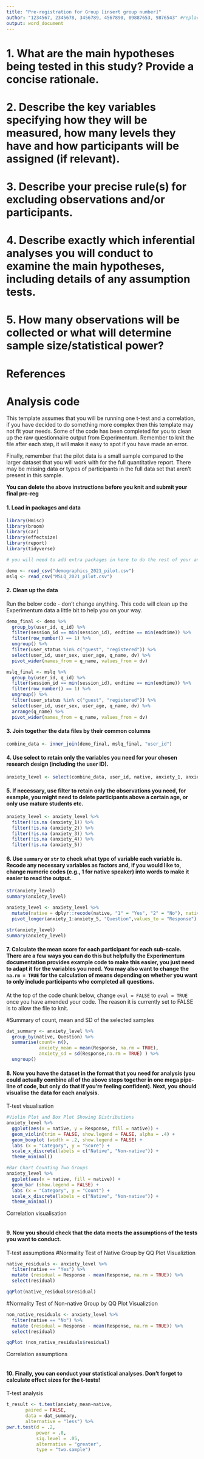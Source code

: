 ```yaml
---
title: "Pre-registration for Group [insert group number]"
author: "1234567, 2345678, 3456789, 4567890, 09887653, 9876543" #replace with GUIDS 
output: word_document
---
```


#	1. What are the main hypotheses being tested in this study? Provide a concise rationale.



# 2. Describe the key variables specifying how they will be measured, how many levels they have and how participants will be assigned (if relevant).



# 3. Describe your precise rule(s) for excluding observations and/or participants.



# 4. Describe exactly which inferential analyses you will conduct to examine the main hypotheses, including details of any assumption tests.



# 5. How many observations will be collected or what will determine sample size/statistical power? 



# References


# Analysis code

This template assumes that you will be running one t-test and a correlation, if you have decided to do something more complex then this template may not fit your needs. Some of the code has been completed for you to clean up the raw questionnaire output from Experimentum. Remember to knit the file after each step, it will make it easy to spot if you have made an error.

Finally, remember that the pilot data is a small sample compared to the larger dataset that you will work with for the full quantitative report. There may be missing data or types of participants in the full data set that aren't present in this sample.

**You can delete the above instructions before you knit and submit your final pre-reg**

#### 1. Load in packages and data

```r
library(Hmisc)
library(broom)
library(car)
library(effectsize)
library(report)
library(tidyverse)

# you will need to add extra packages in here to do the rest of your analyses

demo <- read_csv("demographics_2021_pilot.csv")
mslq <- read_csv("MSLQ_2021_pilot.csv")
```

#### 2. Clean up the data

Run the below code - don't change anything. This code will clean up the Experimentum data a little bit to help you on your way. 

```r
demo_final <- demo %>% 
  group_by(user_id, q_id) %>% 
  filter(session_id == min(session_id), endtime == min(endtime)) %>% 
  filter(row_number() == 1) %>% 
  ungroup() %>% 
  filter(user_status %in% c("guest", "registered")) %>%
  select(user_id, user_sex, user_age, q_name, dv) %>%
  pivot_wider(names_from = q_name, values_from = dv)

mslq_final <- mslq %>% 
  group_by(user_id, q_id) %>% 
  filter(session_id == min(session_id), endtime == min(endtime)) %>% 
  filter(row_number() == 1) %>% 
  ungroup() %>% 
  filter(user_status %in% c("guest", "registered")) %>%
  select(user_id, user_sex, user_age, q_name, dv) %>%
  arrange(q_name) %>%
  pivot_wider(names_from = q_name, values_from = dv)

```

#### 3. Join together the data files by their common columns

```r
combine_data <- inner_join(demo_final, mslq_final, "user_id")
```

#### 4. Use select to retain only the variables you need for your chosen research design (including the user ID).

```r
anxiety_level <- select(combine_data, user_id, native, anxiety_1, anxiety_2, anxiety_3, anxiety_4, anxiety_5)
```

#### 5. If necessary, use filter to retain only the observations you need, for example, you might need to delete participants above a certain age, or only use mature students etc.

```r
anxiety_level <- anxiety_level %>%
  filter(!is.na (anxiety_1)) %>%
  filter(!is.na (anxiety_2)) %>%
  filter(!is.na (anxiety_3)) %>%
  filter(!is.na (anxiety_4)) %>%
  filter(!is.na (anxiety_5))
```

#### 6. Use `summary` or `str` to check what type of variable each variable is. Recode any necessary variables as factors and, if you would like to, change numeric codes (e.g., 1 for native speaker) into words to make it easier to read the output. 

```r
str(anxiety_level)
summary(anxiety_level)  

anxiety_level <- anxiety_level %>%
  mutate(native = dplyr::recode(native, "1" = "Yes", "2" = "No"), native = as.factor(native)) %>%
  pivot_longer(anxiety_1:anxiety_5, "Question",values_to = "Response")

str(anxiety_level)
summary(anxiety_level)    
```

#### 7. Calculate the mean score for each participant for each sub-scale. There are a few ways you can do this but helpfully the Experimentum documentation provides example code to make this easier, you just need to adapt it for the variables you need. You may also want to change the `na.rm = TRUE` for the calculation of means depending on whether you want to only include participants who completed all questions.

At the top of the code chunk below, change `eval = FALSE` to `eval = TRUE` once you have amended your code. The reason it is currently set to FALSE is to allow the file to knit.


#Summary of count, mean and SD of the selected samples
```r
dat_summary <- anxiety_level %>%
  group_by(native, Question) %>% 
  summarise(count= n(),
            anxiety_mean = mean(Response, na.rm = TRUE), 
            anxiety_sd = sd(Response,na.rm = TRUE) ) %>%
  ungroup()
```


#### 8. Now you have the dataset in the format that you need for analysis (you could actually combine all of the above steps together in one mega pipe-line of code, but only do that if you're feeling confident). Next, you should visualise the data for each analysis.

T-test visualisation


```r
#Violin Plot and Box Plot Showing Distributions
anxiety_level %>%
  ggplot(aes(x = native, y = Response, fill = native)) +
  geom_violin(trim = FALSE, show.legend = FALSE, alpha = .4) +
  geom_boxplot (width = .2, show.legend = FALSE) +
  labs (x = "Category", y = "Score") +
  scale_x_discrete(labels = c("Native", "Non-native")) + 
  theme_minimal() 

#Bar Chart Counting Two Groups
anxiety_level %>%
  ggplot(aes(x = native, fill = native)) +
  geom_bar (show.legend = FALSE) +
  labs (x = "Category", y = "Count") +
  scale_x_discrete(labels = c("Native", "Non-native")) + 
  theme_minimal() 
```


Correlation visualisation

```r

```


#### 9. Now you should check that the data meets the assumptions of the tests you want to conduct.

T-test assumptions
#Normality Test of Native Group by QQ Plot Visualiztion
```r
native_residuals <- anxiety_level %>%
  filter(native == "Yes") %>%
  mutate (residual = Response - mean(Response, na.rm = TRUE)) %>%
  select(residual)

qqPlot(native_residuals$residual)
```

#Normality Test of Non-native Group by QQ Plot Visualiztion
```r
non_native_residuals <- anxiety_level %>% 
  filter(native == "No") %>%
  mutate (residual = Response - mean(Response, na.rm = TRUE)) %>%
  select(residual)

qqPlot (non_native_residuals$residual) 
```



Correlation assumptions

```r

```


#### 10. Finally, you can conduct your statistical analyses. Don't forget to calculate effect sizes for the t-tests!

T-test analysis

```r
t_result <- t.test(anxiety_mean~native,
       paired = FALSE,
       data = dat_summary,
       alternative = "less") %>%
pwr.t.test(d = .2,
           power = .8,
           sig.level = .05,
           alternative = "greater",
           type = "two.sample")
```




```r

```



